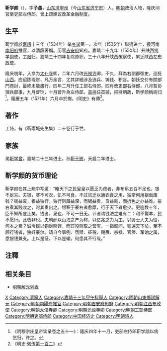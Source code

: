 {{明清人物信息框
| 姓名 = 靳学颜
| 原名 =
| 圖片名稱 = 
| 圖片大小 = 220px
| 圖片說明 = 
| 最高職務 = 吏部左侍郎
| 國家 = 大明
| 爵位 =
| 籍貫 = [[山東|山東]][[兗州府|兗州府]][[濟寧州|濟寧州]]
| 族裔 = 
| 字號 = 字子愚
| 室名 = 
| 諡號 = 
| 出生日期 = 正德九年（1514年）
| 出生地點 = 
| 逝世日期 = 隆慶五年（1571年）
| 逝世地點 = 
| 墓葬 =
| 配偶 =
| 親屬 = 
| 出身 = 
*嘉靖十三年甲午科山東鄉試第一名舉人
*嘉靖十四年乙未科同進士出身
| 經歷 = 
| 著作 =
}}

'''靳学颜'''（{{bd|1514年||1571年||J}}），字'''子愚'''，[[山东|山东]][[濟寧州|濟寧州]]（今[[山东省|山东省]][[济宁市|济宁市]]）人。[[明朝|明朝]]政治人物，隆庆间官至吏部左侍郎。曾上疏建议改革金融制度。

==生平==
靳学颜於[[嘉靖|嘉靖]]十三年（1534年）举[[乡试|乡试]]第一。次年（1535年）聯捷进士，授河南[[南阳府|南阳府]]推官，以清廉著稱。历官[[吉安府|吉安府]]知府。嘉靖二十九年（1550年）升陕西提学副使，[[丁憂|丁艰]]归。嘉靖三十四年复除原职，三十八年升陕西按察使，累迁陕西左[[布政使|布政使]]。

隆庆初年，入京为[[太仆寺|太仆寺]]卿，二年六月改[[光禄寺|光禄寺]]卿。不久，拜為右副都御史，巡抚[[山西|山西]]。应诏陈理财，凡万余言，尤其詳細涉及选兵、铸钱、积谷。朝廷交付有關部門商討，最終未能盡行。四年二月升任工部右侍郎，四月改吏部右侍郎，八月暂协理兵部事，九月督饷，十月晉升為左侍郎。[[高拱|高拱]]任首辅，把持朝政，靳学颜稱病归<ref>《明穆宗庄皇帝实录卷之五十一》：隆庆四年十一月，吏部左侍郎靳学颜以病乞归，许之。</ref>，隆慶五年（1571年）六月卒於鄉。《明史》有傳<ref>《明史·[[s:明史/卷214|列传第一百二]]》</ref>。

==著作==
工詩，有《靳兩城先生集》二十卷行于世。

==家族==
弟[[靳学曾|靳学曾]]，嘉靖二十三年进士。孙[[靳于統|靳于統]]，天启二年进士。

==靳学颜的货币理论==
靳学颜在其上疏中写道：“睹天下之民皇皇以匮乏为虑者，非布帛五谷不足也，银不足耳。夫银，寒不可衣，饥不可食，不过贸迁以通衣食之用，独奈何用银而废钱？钱益废，银益独行。独行则藏益深，而银益贵，货益贱，而折色之办益难。豪右乘其贱收之，时其贵出之。银积于豪右者愈厚，行于天下者愈少。更逾数十年，臣不知所底止矣。钱者，泉也，不可一日无。计者谓钱法之难有二：利不鸑本，民不愿行。此皆非也。夫朝廷以山海之产为材，以亿兆之力为工，以贤士大夫为役，何本之费？诚令民以铜炭赎罪，而匠役则取之营军，一指麾间，钱遍天下矣。至不顾行钱者，独奸豪尔。请自今事例、罚赎、征税、赐赉、宗禄、官俸、军饷之属，悉银钱兼支。上以是征，下以是输，何患其不行哉。”

==注釋==
{{reflist}}

==相关条目==
{{Commons|Category:靳兩城先生集|靳兩城先生集}}
*[[明朝解元列表|明朝解元列表]]

{{嘉靖十四年乙未科殿試金榜}}
{{Authority control}}
{{DEFAULTSORT:Jin靳}}
[[Category:靳姓|X]]
[[Category:濟寧人|Category:濟寧人]]
[[Category:嘉靖十三年甲午科舉人|Category:嘉靖十三年甲午科舉人]]
[[Category:明朝山東鄉試解元|Category:明朝山東鄉試解元]]
[[Category:明朝南陽府推官|Category:明朝南陽府推官]]
[[Category:明朝吉安府知府|Category:明朝吉安府知府]]
[[Category:明朝江西布政使|Category:明朝江西布政使]]
[[Category:明朝太僕寺卿|Category:明朝太僕寺卿]]
[[Category:明朝光祿寺卿|Category:明朝光祿寺卿]]
[[Category:明朝工部侍郎|Category:明朝工部侍郎]]
[[Category:明朝吏部侍郎|Category:明朝吏部侍郎]]
[[Category:中国经济史|Category:中国经济史]]
[[Category:明朝詩人|Category:明朝詩人]]